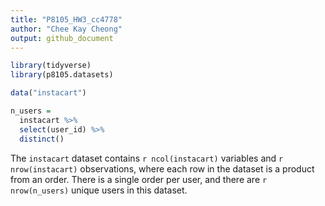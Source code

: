 ```yaml
---
title: "P8105_HW3_cc4778"
author: "Chee Kay Cheong"
output: github_document
---
```


```r
library(tidyverse)
library(p8105.datasets)

data("instacart")
```

```r
n_users =  
  instacart %>% 
  select(user_id) %>% 
  distinct()
```

The `instacart` dataset contains `r ncol(instacart)` variables and `r nrow(instacart)` observations, where each row in the dataset is a product from an order. There is a single order per user, and there are `r nrow(n_users)` unique users in this dataset.






